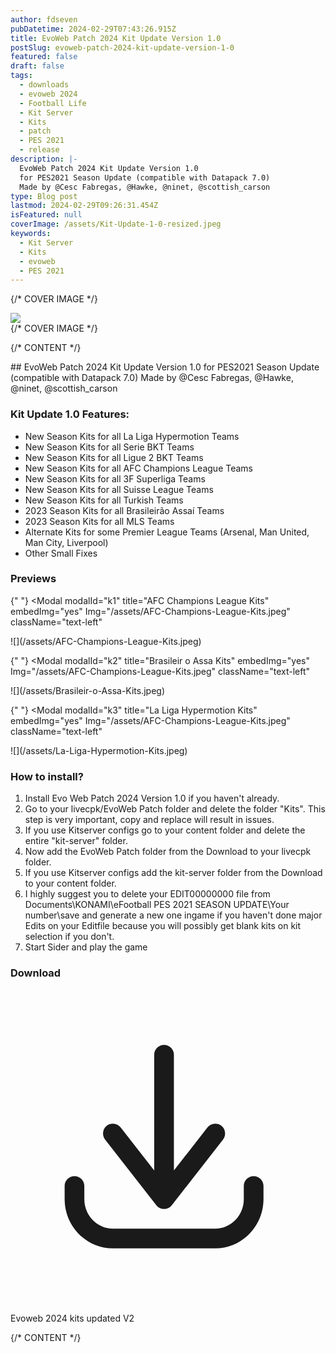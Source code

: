 ```yaml
---
author: fdseven
pubDatetime: 2024-02-29T07:43:26.915Z
title: EvoWeb Patch 2024 Kit Update Version 1.0
postSlug: evoweb-patch-2024-kit-update-version-1-0
featured: false
draft: false
tags:
  - downloads
  - evoweb 2024
  - Football Life
  - Kit Server
  - Kits
  - patch
  - PES 2021
  - release
description: |-
  EvoWeb Patch 2024 Kit Update Version 1.0
  for PES2021 Season Update (compatible with Datapack 7.0)
  Made by @Cesc Fabregas, @Hawke, @ninet, @scottish_carson
type: Blog post
lastmod: 2024-02-29T09:26:31.454Z
isFeatured: null
coverImage: /assets/Kit-Update-1-0-resized.jpeg
keywords:
  - Kit Server
  - Kits
  - evoweb
  - PES 2021
---
```



{/* COVER IMAGE */}

<div class="col-start-1 col-span-8 lg:col-start-2 lg:col-end-9 lg:row-span-2 mt-0 lg:-mt-40">
  <div className="relative lg:-mr-8">
    <img
      transition:persist
      src={frontmatter.coverImage}
      className="cover w-full aspect-video object-cover"
    />
  </div>
</div>
{/* COVER IMAGE */}

{/* CONTENT */}

<div class="col-span-8 md:col-start-2 md:col-span-6 lg:col-start-2 lg:col-span-4 [&>h2]:!mt-0">
  ## EvoWeb Patch 2024 Kit Update Version 1.0 for PES2021 Season Update (compatible with Datapack 7.0) Made by @Cesc Fabregas, @Hawke, @ninet, @scottish_carson

### Kit Update 1.0 Features:

- New Season Kits for all La Liga Hypermotion Teams
- New Season Kits for all Serie BKT Teams
- New Season Kits for all Ligue 2 BKT Teams
- New Season Kits for all AFC Champions League Teams
- New Season Kits for all 3F Superliga Teams
- New Season Kits for all Suisse League Teams
- New Season Kits for all Turkish Teams
- 2023 Season Kits for all Brasileirão Assaí Teams
- 2023 Season Kits for all MLS Teams
- Alternate Kits for some Premier League Teams (Arsenal, Man United, Man City, Liverpool)
- Other Small Fixes

### Previews

{" "}
<Modal
  modalId="k1"
  title="AFC Champions League Kits"
  embedImg="yes"
  Img="/assets/AFC-Champions-League-Kits.jpeg"
  className="text-left"
>
  <main slot="main" class="relative">
    ![](/assets/AFC-Champions-League-Kits.jpeg)
  </main>
</Modal>

{" "}
<Modal
  modalId="k2"
  title="Brasileir o Assa Kits"
  embedImg="yes"
  Img="/assets/AFC-Champions-League-Kits.jpeg"
  className="text-left"
>
  <main slot="main" class="relative">
    ![](/assets/Brasileir-o-Assa-Kits.jpeg)
  </main>
</Modal>

{" "}
<Modal
  modalId="k3"
  title="La Liga Hypermotion Kits"
  embedImg="yes"
  Img="/assets/AFC-Champions-League-Kits.jpeg"
  className="text-left"
>
  <main slot="main" class="relative">
    ![](/assets/La-Liga-Hypermotion-Kits.jpeg)
  </main>
</Modal>

### How to install?

1. Install Evo Web Patch 2024 Version 1.0 if you haven't already.
2. Go to your livecpk/EvoWeb Patch folder and delete the folder "Kits". This step is very important, copy and replace will result in issues.
3. If you use Kitserver configs go to your content folder and delete the entire "kit-server" folder.
4. Now add the EvoWeb Patch folder from the Download to your livecpk folder.
5. If you use Kitserver configs add the kit-server folder from the Download to your content folder.
6. I highly suggest you to delete your EDIT00000000 file from Documents\KONAMI\eFootball PES 2021 SEASON UPDATE\Your number\save and generate
   a new one ingame if you haven't done major Edits on your Editfile because you will possibly get blank kits on kit selection if you don't.
7. Start Sider and play the game

### Download

  <div className="flex flex-wrap gap-2">
    <LinkButton
      targetNew={true}
      title="Evoweb 2024 kits updated V2"
      href="https://sharemods.com/gf6ujn4pgus3/EvoWeb_Patch_2024_Kit_Update_2.0.part1.rar.html"
      className="flex items-center [&>p]:!m-0 px-4 !text-skin-inverted [&>p]:!text-skin-inverted [&>p>svg]:text-skin-inverted bg-skin-accent rounded-full !decoration-transparent border border-skin-accent transition duration-500"
    >
      <svg
        class="text-skin-inverted"
        viewBox="0 0 24 24"
        fill="none"
        xmlns="http://www.w3.org/2000/svg"
      >
        <g id="SVGRepo_bgCarrier" stroke-width="0"></g>
        <g
          id="SVGRepo_tracerCarrier"
          stroke-linecap="round"
          stroke-linejoin="round"
        ></g>
        <g id="SVGRepo_iconCarrier">
          <path
            d="M5.625 15C5.625 14.5858 5.28921 14.25 4.875 14.25C4.46079 14.25 4.125 14.5858 4.125 15H5.625ZM4.875 16H4.125H4.875ZM19.275 15C19.275 14.5858 18.9392 14.25 18.525 14.25C18.1108 14.25 17.775 14.5858 17.775 15H19.275ZM11.1086 15.5387C10.8539 15.8653 10.9121 16.3366 11.2387 16.5914C11.5653 16.8461 12.0366 16.7879 12.2914 16.4613L11.1086 15.5387ZM16.1914 11.4613C16.4461 11.1347 16.3879 10.6634 16.0613 10.4086C15.7347 10.1539 15.2634 10.2121 15.0086 10.5387L16.1914 11.4613ZM11.1086 16.4613C11.3634 16.7879 11.8347 16.8461 12.1613 16.5914C12.4879 16.3366 12.5461 15.8653 12.2914 15.5387L11.1086 16.4613ZM8.39138 10.5387C8.13662 10.2121 7.66533 10.1539 7.33873 10.4086C7.01212 10.6634 6.95387 11.1347 7.20862 11.4613L8.39138 10.5387ZM10.95 16C10.95 16.4142 11.2858 16.75 11.7 16.75C12.1142 16.75 12.45 16.4142 12.45 16H10.95ZM12.45 5C12.45 4.58579 12.1142 4.25 11.7 4.25C11.2858 4.25 10.95 4.58579 10.95 5H12.45ZM4.125 15V16H5.625V15H4.125ZM4.125 16C4.125 18.0531 5.75257 19.75 7.8 19.75V18.25C6.61657 18.25 5.625 17.2607 5.625 16H4.125ZM7.8 19.75H15.6V18.25H7.8V19.75ZM15.6 19.75C17.6474 19.75 19.275 18.0531 19.275 16H17.775C17.775 17.2607 16.7834 18.25 15.6 18.25V19.75ZM19.275 16V15H17.775V16H19.275ZM12.2914 16.4613L16.1914 11.4613L15.0086 10.5387L11.1086 15.5387L12.2914 16.4613ZM12.2914 15.5387L8.39138 10.5387L7.20862 11.4613L11.1086 16.4613L12.2914 15.5387ZM12.45 16V5H10.95V16H12.45Z"
            fill="currentColor"
          ></path>
        </g>
      </svg>
      <p>Evoweb 2024 kits updated V2</p>
    </LinkButton>

  </div>

</div>
{/* CONTENT */}
